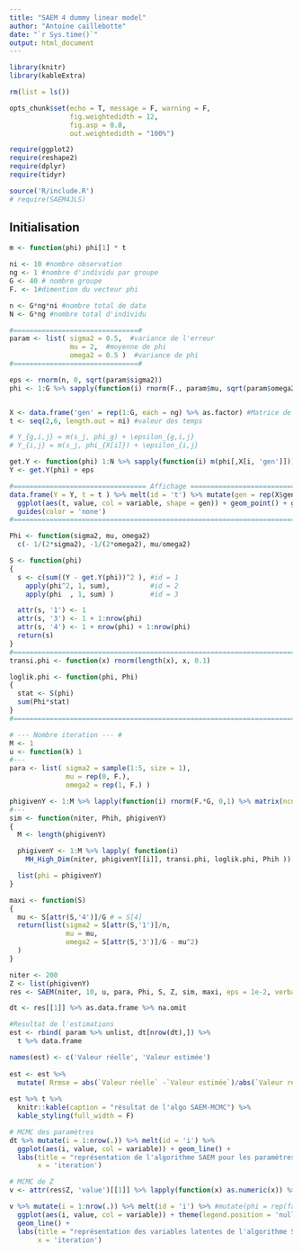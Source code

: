```yaml
---
title: "SAEM 4 dummy linear model"
author: "Antoine caillebotte"
date: "`r Sys.time()`"
output: html_document
---
```

  
<style type="text/css">
.main-container {
  max-width: 1000px;
  margin-left: auto;
  margin-right: auto;
}
</style>
  
```r
library(knitr)
library(kableExtra)

rm(list = ls())

opts_chunk$set(echo = T, message = F, warning = F,
               fig.weightedidth = 12,
               fig.asp = 0.8,
               out.weightedidth = "100%")

require(ggplot2)
require(reshape2)
require(dplyr)
require(tidyr)

source('R/include.R')
# require(SAEM4JLS)
```

## Initialisation

```r
m <- function(phi) phi[1] * t

ni <- 10 #nombre observation
ng <- 1 #nombre d'individu par groupe
G <- 40 # nombre groupe
F. <- 1#dimention du vecteur phi

n <- G*ng*ni #nombre total de data
N <- G*ng #nombre total d'individu

#===============================#
param <- list( sigma2 = 0.5,  #variance de l'erreur
               mu = 2,  #moyenne de phi
               omega2 = 0.5 )  #variance de phi
#===============================#

eps <- rnorm(n, 0, sqrt(param$sigma2))
phi <- 1:G %>% sapply(function(i) rnorm(F., param$mu, sqrt(param$omega2)))  %>% matrix %>% t 


X <- data.frame('gen' = rep(1:G, each = ng) %>% as.factor) #Matrice de design
t <- seq(2,6, length.out = ni) #valeur des temps

# Y_{g,i,j} = m(s_j, phi_g) + \epsilon_{g,i,j}
# Y_{i,j} = m(s_j, phi_{X[i]}) + \epsilon_{i,j}

get.Y <- function(phi) 1:N %>% sapply(function(i) m(phi[,X[i, 'gen']]))
Y <- get.Y(phi) + eps

#================================= Affichage ================================#
data.frame(Y = Y, t = t ) %>% melt(id = 't') %>% mutate(gen = rep(X$gen, each = ni)) %>%
  ggplot(aes(t, value, col = variable, shape = gen)) + geom_point() + geom_line() +#+ theme(legend.position = 'null')
  guides(color = 'none')
#============================================================================#

```


```r
Phi <- function(sigma2, mu, omega2)
  c(- 1/(2*sigma2), -1/(2*omega2), mu/omega2)

S <- function(phi)
{
  s <- c(sum((Y - get.Y(phi))^2 ), #id = 1
    apply(phi^2, 1, sum),          #id = 2
    apply(phi  , 1, sum) )         #id = 3

  attr(s, '1') <- 1
  attr(s, '3') <- 1 + 1:nrow(phi)
  attr(s, '4') <- 1 + nrow(phi) + 1:nrow(phi)
  return(s)
}
#=============================================================================#
transi.phi <- function(x) rnorm(length(x), x, 0.1)

loglik.phi <- function(phi, Phi)
{
  stat <- S(phi)
  sum(Phi*stat)
}
#=============================================================================#

# --- Nombre iteration --- #
M <- 1
u <- function(k) 1
#---
para <- list( sigma2 = sample(1:5, size = 1),
              mu = rep(0, F.),
              omega2 = rep(1, F.) )

phigivenY <- 1:M %>% lapply(function(i) rnorm(F.*G, 0,1) %>% matrix(ncol = G, nrow = F.) )
#---
sim <- function(niter, Phih, phigivenY)
{
  M <- length(phigivenY)

  phigivenY <- 1:M %>% lapply( function(i)
    MH_High_Dim(niter, phigivenY[[i]], transi.phi, loglik.phi, Phih ))

  list(phi = phigivenY)
}

maxi <- function(S)
{
  mu <- S[attr(S,'4')]/G # = S[4]
  return(list(sigma2 = S[attr(S,'1')]/n,
              mu = mu,
              omega2 = S[attr(S,'3')]/G - mu^2)
  )
}

niter <- 200
Z <- list(phigivenY)
res <- SAEM(niter, 10, u, para, Phi, S, Z, sim, maxi, eps = 1e-2, verbatim = T)
```



```r
dt <- res[[1]] %>% as.data.frame %>% na.omit

#Resultat de l'estimations
est <- rbind( param %>% unlist, dt[nrow(dt),]) %>%
  t %>% data.frame

names(est) <- c('Valeur réelle', 'Valeur estimée')
  
est <- est %>%
  mutate( Rrmse = abs(`Valeur réelle` -`Valeur estimée`)/abs(`Valeur réelle`))
 
est %>% t %>%
  knitr::kable(caption = "résultat de l'algo SAEM-MCMC") %>%
  kable_styling(full_width = F)

# MCMC des paramètres
dt %>% mutate(i = 1:nrow(.)) %>% melt(id = 'i') %>%
  ggplot(aes(i, value, col = variable)) + geom_line() +
  labs(title = "représentation de l'algorithme SAEM pour les paramètres",
       x = 'iteration')

# MCMC de Z
v <- attr(res$Z, 'value')[[1]] %>% lapply(function(x) as.numeric(x)) %>% as.data.frame %>% t %>% as.data.frame()

v %>% mutate(i = 1:nrow(.)) %>% melt(id = 'i') %>% #mutate(phi = rep(factor(c(1:F.)), each = nrow(v)*G)) %>%
  ggplot(aes(i, value, col = variable)) + theme(legend.position = 'null') +
  geom_line() + 
  labs(title = "représentation des variables latentes de l'algorithme SAEM ",
       x = 'iteration')
```











